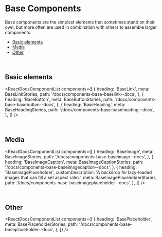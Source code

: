 
<Meta title="Components/Base/Overview" />

# Base Components

Base components are the simplest elements that sometimes stand on their own, but more often are used in combination with others to assemble larger components.

- [Basic elements](#basic-elements)
- [Media](#media)
- [Other](#other)

<br />

<span id="basic-elements"></span>

## Basic elements

<ReactDocsComponentList
  components={[
    {
      heading: 'BaseLink',
      meta: BaseLinkStories,
      path: '/docs/components-base-baselink--docs',
    },
    {
      heading: 'BaseButton',
      meta: BaseButtonStories,
      path: '/docs/components-base-basebutton--docs',
    },
    {
      heading: 'BaseHeading',
      meta: BaseHeadingStories,
      path: '/docs/components-base-baseheading--docs',
    },
  ]}
/>


<br />

<span id="media"></span>

## Media

<ReactDocsComponentList
  components={[
    {
      heading: 'BaseImage',
      meta: BaseImageStories,
      path: '/docs/components-base-baseimage--docs',
    },
    {
      heading: 'BaseImageCaption',
      meta: BaseImageCaptionStories,
      path: '/docs/components-base-baseimagecaption--docs',
    },
    {
      heading: 'BaseImagePlaceholder',
      customDescription: 'A backdrop for lazy-loaded images that can fill a set aspect ratio.',
      meta: BaseImagePlaceholderStories,
      path: '/docs/components-base-baseimageplaceholder--docs',
    },
  ]}
/>

<br />

<span id="other"></span>

## Other

<ReactDocsComponentList
  components={[
    {
      heading: 'BasePlaceholder',
      meta: BasePlaceholderStories,
      path: '/docs/components-base-baseplaceholder--docs',
    },
  ]}
/>
